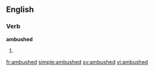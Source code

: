 ==English==

===Verb===
'''ambushed'''

# {{past of|[[ambush]]}}

[[fr:ambushed]]
[[simple:ambushed]]
[[sv:ambushed]]
[[vi:ambushed]]